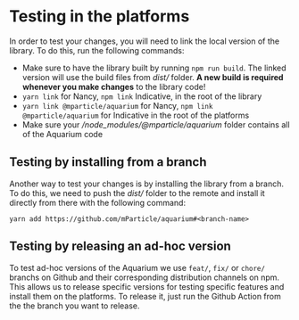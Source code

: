 # Testing in the platforms

In order to test your changes, you will need to link the local version of the library. To do this, run the following commands:

- Make sure to have the library built by running `npm run build`. The linked version will use the build files from _dist/_ folder.
**A new build is required whenever you make changes** to the library code!
- `yarn link` for Nancy, `npm link` Indicative, in the root of the library
- `yarn link @mparticle/aquarium` for Nancy, `npm link @mparticle/aquarium` for Indicative in the root of the platforms
- Make sure your _/node_modules/@mparticle/aquarium_ folder contains all of the Aquarium code

## Testing by installing from a branch

Another way to test your changes is by installing the library from a branch. To do this, we need to push the _dist/_ folder to the remote
and install it directly from there with the following command:

```
yarn add https://github.com/mParticle/aquarium#<branch-name>
```

## Testing by releasing an ad-hoc version

To test ad-hoc versions of the Aquarium we use `feat/`, `fix/` or `chore/` branchs on Github and their corresponding distribution channels on npm.
This allows us to release specific versions for testing specific features and install them on the platforms. To release it,
just run the Github Action from the the branch you want to release.